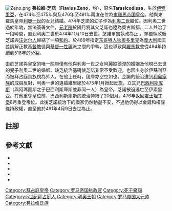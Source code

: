 {{expand Italian|time=2018-11-23T01:00:58+00:00}}
{{unreferenced|time=2018-11-23T01:00:58+00:00}}
[[File:Zeno.png|thumb]]
'''弗拉維·芝諾'''（'''Flavius Zeno'''，约{{bd|425年||491年|catIdx=Z芝}}），原名'''Tarasicodissa'''，生於[[伊索里亞|伊索里亞]]，在474年至475年與及476年至491年兩度在位為[[罗马皇帝列表|東羅馬帝国皇帝]]。他與東羅馬皇帝[[利奥一世_(拜占庭)|利奧一世]]的女兒結婚。474年芝諾的幼子作為[[利奧二世_(拜占庭)|利奧二世]]繼位。因利奧二世過於年幼，無法簽署文件，[[东罗马元老院|元老院]]於隔月將其父芝諾也陞為奧古斯都。二人共治了一段時間，直到利奧二世於474年11月10日去世，芝諾單獨執政為止{{sfn|Carr|2015|p=55}}{{sfn|Lee|2013|p=100}}{{sfn|Adkins|Adkins|2004|p=38}} 。單獨執政後芝諾與[[汪达尔人|汪达尔人]]締結了一項[[和約|和約]]。於489年指定[[东哥特人|东哥特人]][[狄奧多里克大帝|狄奧多里克]]為[[義大利|義大利]]國王並調解正教[[基督教|基督教]]徒與[[基督一性論|基督一性論]]派之間的爭執，這也導致與[[羅馬教會|羅馬教會]]從484年持續到518年的[[阿迦修分裂|分裂]]。

由於芝諾與皇室的唯一關聯僅有他與利奧一世之女阿麗婭德涅的婚姻及他現已去世的兒子利奧二世的婚姻。缺乏統治基礎使芝諾非常不受歡迎，也因出身於伊蘇利亞而被拜占庭貴族視為外人。在他上任時，國庫亦空空如也{{sfn|Jones|2014|p=91}}。芝諾的統治遭到[[利奧王朝|利奥家族]]的成員反對，利奧一世的遺孀維里娜於475年1月掀起反旗，立其兄[[巴西利斯库斯|巴西利斯库斯]]（與阿瑪圖斯之子巴西利斯庫斯並非同一人）為皇帝。芝諾被迫逃亡至伊索里亞。在他重奪皇位前，巴西利斯庫斯的統治持續了20個月{{sfn|Lee|2013|p=100}}{{sfn|Freely|2010|p=108}}。476年返回[[君士坦丁堡|君士坦丁堡]]8月重登帝位。此後芝諾統治下的國家仍然動盪不安，不過他仍得以金錢和權謀維持政權，直至他於491年4月9日去世為止{{sfn|Lee|2013|p=100}}{{sfn|Jones|2014|p=91}}{{sfn|Freely|2010|p=108}}。

==註腳==
{{reflist}}

==參考文獻==
* {{Cite book|last1=Adkins|first1=Lesley|last2=Adkins|first2=Roy A.|title=Handbook to Life in Ancient Rome|date=2004|publisher=Facts On File|location=[[纽约|New York]]|isbn=9780816074822|language=en|ref=harv}}
* {{Cite book|last1=Carr|first1=John|title=Fighting Emperors of Byzantium|date=2015|publisher=Pen and Sword|isbn=9781473856400|language=en|ref=harv}}
* {{Cite book|last1=Freely|first1=John|title=Children of Achilles: the Greeks in Asia Minor Since the Days of Troy|url=https://archive.org/details/childrenofachill0000free|date=2010|publisher=I. B. Tauris|location=[[伦敦|London]]|isbn=9781845119416|language=en|ref=harv}}
* {{Cite book|last1=Freely|first1=John|title=Children of Achilles: the Greeks in Asia Minor Since the Days of Troy|url=https://archive.org/details/childrenofachill0000free|date=2010|publisher=I. B. Tauris|location=[[伦敦|London]]|isbn=9781845119416|language=en|ref=harv}}
* {{Cite book|last1=Lee|first1=A. D.|title=From Rome to Byzantium AD 363 to 565: the Transformation of Ancient Rome|date=2013|publisher={{link-en|愛丁堡大學出版社|Edinburgh University Press|Edinburgh University Press}}|location=[[爱丁堡|Edinburgh]]|isbn=9780748668359|language=en|ref=harv}}

{{s-start}}
{{s-hou|[[利奧王朝|利奧王朝]]||約425年||491年}}
{{s-reg|}}
{{s-before|[[利奥二世_(拜占庭)|利奥二世]]}}
{{s-ttl| title = [[拜占庭皇帝列表|東羅馬帝國皇帝]]| years = 474年－475年}}
{{s-after|[[巴西利斯库斯|巴西利斯库斯]]}}
{{s-before|巴西利斯库斯}}
{{s-ttl| title = [[拜占庭皇帝列表|東羅馬帝國皇帝]]| years = 476年－491年}}
{{s-after|[[安纳斯塔西亚一世|安纳斯塔西亚一世]]}}
{{end box}}

{{拜占庭皇帝}}
{{Authority control}}
[[Category:拜占庭皇帝|Category:拜占庭皇帝]]
[[Category:罗马帝国执政官|Category:罗马帝国执政官]]
[[Category:死于癫痫|Category:死于癫痫]]
[[Category:5世纪拜占庭人|Category:5世纪拜占庭人]]
[[Category:利奥王朝|Category:利奥王朝]]
[[Category:罗马帝国大元帅|Category:罗马帝国大元帅]]
[[Category:弗拉维氏族|Category:弗拉维氏族]]